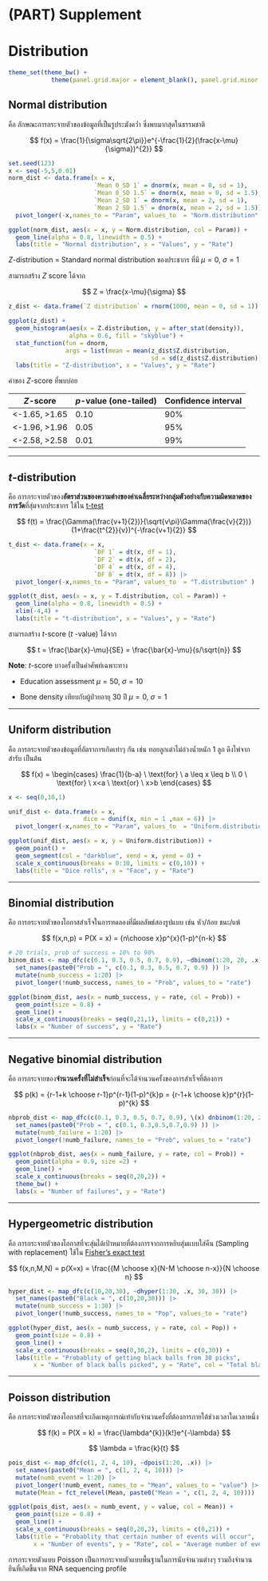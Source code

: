 # (PART) Supplement {.unnumbered}

# Distribution

```r
theme_set(theme_bw() +
            theme(panel.grid.major = element_blank(), panel.grid.minor = element_blank()))
```

## Normal distribution {#norm-dist}

คือ ลักษณะการกระจายตัวของข้อมูลที่เป็นรูประฆังคว่ำ ซึ่งพบมากสุดในธรรมชาติ

$$
f(x) = \frac{1}{\sigma\sqrt{2\pi}}e^{-\frac{1}{2}(\frac{x-\mu}{\sigma})^{2}}
$$

```r
set.seed(123)
x <- seq(-5,5,0.01)
norm_dist <- data.frame(x = x,
                        `Mean 0_SD 1` = dnorm(x, mean = 0, sd = 1),
                        `Mean 0_SD 1.5` = dnorm(x, mean = 0, sd = 1.5),
                        `Mean 2_SD 1` = dnorm(x, mean = 2, sd = 1),
                        `Mean 2_SD 1.5` = dnorm(x, mean = 2, sd = 1.5)) |> 
  pivot_longer(-x,names_to = "Param", values_to  = "Norm.distribution" )

ggplot(norm_dist, aes(x = x, y = Norm.distribution, col = Param)) + 
  geom_line(alpha = 0.8, linewidth = 0.5) +
  labs(title = "Normal distribution", x = "Values", y = "Rate")
```

$Z$-distribution = Standard normal distribution ของประชากร ที่มี $\mu = 0$, $\sigma = 1$

สามารถสร้าง $Z$ score ได้จาก

$$
Z = \frac{x-\mu}{\sigma}
$$

```r
z_dist <- data.frame(`Z distribution` = rnorm(1000, mean = 0, sd = 1))

ggplot(z_dist) + 
  geom_histogram(aes(x = Z.distribution, y = after_stat(density)), 
                 alpha = 0.6, fill = "skyblue") +
  stat_function(fun = dnorm, 
                args = list(mean = mean(z_dist$Z.distribution, 
                                        sd = sd(z_dist$Z.distribution)))) +
  labs(title = "Z-distribution", x = "Values", y = "Rate")
```

ค่าของ $Z$-score ที่พบบ่อย

| $Z$-score       | $p$-value (one-tailed) | Confidence interval |
|-----------------|------------------------|---------------------|
| \<-1.65, \>1.65 | 0.10                   | 90%                 |
| \<-1.96, \>1.96 | 0.05                   | 95%                 |
| \<-2.58, \>2.58 | 0.01                   | 99%                 |

------------------------------------------------------------------------

## $t$-distribution {#t-dist}

คือ การกระจายตัวของ**อัตราส่วนของความต่างของค่าเฉลี่ยระหว่างกลุ่มตัวอย่างกับความผิดพลาดของการวัด**ที่สุ่มจากประชากร ใช้ใน [t-test](#sec-t-test)

$$
f(t) = \frac{\Gamma(\frac{v+1}{2})}{\sqrt{v\pi}\Gamma(\frac{v}{2})}(1+\frac{t^{2}}{v})^{-\frac{v+1}{2}}
$$

```r
t_dist <- data.frame(x = x, 
                        `DF 1` = dt(x, df = 1),
                        `DF 2` = dt(x, df = 2),
                        `DF 4` = dt(x, df = 4),
                        `DF 8` = dt(x, df = 8)) |> 
  pivot_longer(-x,names_to = "Param", values_to  = "T.distribution" ) 

ggplot(t_dist, aes(x = x, y = T.distribution, col = Param)) + 
  geom_line(alpha = 0.8, linewidth = 0.5) +
  xlim(-4,4) +
  labs(title = "t-distribution", x = "Values", y = "Rate")
```

สามารถสร้าง $t$-score ($t$ -value) ได้จาก

$$
t = \frac{\bar{x}-\mu}{SE} = \frac{\bar{x}-\mu}{s/\sqrt{n}}
$$

**Note**: $t$-score บางครั้งเป็นคำศัพท์เฉพาะทาง

-   Education assessment $\mu = 50$, $\sigma = 10$

-   Bone density เทียบกับผู้ป่วยอายุ 30 ปี $\mu = 0$, $\sigma = 1$

------------------------------------------------------------------------

## Uniform distribution {#unif-dist}

คือ การกระจายตัวของข้อมูลที่อัตราการเกิดเท่าๆ กัน เช่น ทอยลูกเต๋าไม่ถ่วงน้ำหนัก 1 ลูก ดึงไพ่จากสำรับ เป็นต้น

$$
f(x) = \begin{cases}
\frac{1}{b-a} \ \text{for} \ a \leq x \leq b \\
0 \ \text{for} \ x<a \ \text{or} \ x>b 
\end{cases}
$$

```r
x <- seq(0,10,1)

unif_dist <- data.frame(x = x, 
                     dice = dunif(x, min = 1 ,max = 6)) |> 
  pivot_longer(-x,names_to = "Param", values_to  = "Uniform.distribution" ) 

ggplot(unif_dist, aes(x = x, y = Uniform.distribution)) + 
  geom_point() +
  geom_segment(col = "darkblue", xend = x, yend = 0) +
  scale_x_continuous(breaks = 0:10, limits = c(0,10)) +
  labs(title = "Dice rolls", x = "Face", y = "Rate")
```

------------------------------------------------------------------------

## Binomial distribution

คือ การกระจายตัวของโอกาสสำเร็จในการทดลองที่มีผลลัพธ์สองรูปแบบ เช่น หัว/ก้อย ชนะ/แพ้

$$
f(x,n,p) = P(X = x) = {n\choose x}p^{x}(1-p)^{n-k}  
$$

```r
# 20 trials, prob of success = 10% to 90%
binom_dist <- map_dfc(c(0.1, 0.3, 0.5, 0.7, 0.9), ~dbinom(1:20, 20, .x)) |> 
  set_names(paste0("Prob = ", c(0.1, 0.3, 0.5, 0.7, 0.9) )) |> 
  mutate(numb_success = 1:20) |> 
  pivot_longer(!numb_success, names_to = "Prob", values_to = "rate") 

ggplot(binom_dist, aes(x = numb_success, y = rate, col = Prob)) + 
  geom_point(size = 0.8) +
  geom_line() +
  scale_x_continuous(breaks = seq(0,21,1), limits = c(0,21)) +
  labs(x = "Number of success", y = "Rate")

```

------------------------------------------------------------------------

## Negative binomial distribution

คือ การกระจายของ**จำนวนครั้งที่ไม่สำเร็จ**ก่อนที่จะได้จำนวนครั้งของการสำเร็จที่ต้องการ

$$
p(k) = {r-1+k \choose r-1}p^{r-1}(1-p)^{k}p = {r-1+k \choose k}p^{r}(1-p)^{k}
$$

```r
nbprob_dist <- map_dfc(c(0.1, 0.3, 0.5, 0.7, 0.9), \(x) dnbinom(1:20, 20,x)) |> 
  set_names(paste0("Prob = ", c(0.1, 0.3,0.5,0.7,0.9) )) |> 
  mutate(numb_failure = 1:20) |> 
  pivot_longer(!numb_failure, names_to = "Prob", values_to = "rate") 

ggplot(nbprob_dist, aes(x = numb_failure, y = rate, col = Prob)) + 
  geom_point(alpha = 0.9, size =2) +
  geom_line() +
  scale_x_continuous(breaks = seq(0,20,2)) +
  theme_bw() +
  labs(x = "Number of failures", y = "Rate")
```

------------------------------------------------------------------------

## Hypergeometric distribution

คือ การกระจายตัวของโอกาสที่จะสุ่มได้เป้าหมายที่ต้องการจากการหยิบสุ่มแบบใส่คืน (Sampling with replacement) ใช้ใน [Fisher's exact test](#fisher)

$$
f(x,n,M,N) = p(X=x) = \frac{{M \choose x}{N-M \choose n-x}}{N \choose n}
$$

```r
hyper_dist <- map_dfc(c(10,20,30), ~dhyper(1:30, .x, 30, 30)) |>  
  set_names(paste0("Black = ", c(10,20,30))) |> 
  mutate(numb_success = 1:30) |> 
  pivot_longer(!numb_success, names_to = "Pop", values_to = "rate") 

ggplot(hyper_dist, aes(x = numb_success, y = rate, col = Pop)) + 
  geom_point(size = 0.8) +
  geom_line() +
  scale_x_continuous(breaks = seq(0,30,2), limits = c(0,30)) +
  labs(title = "Probablity of getting black balls from 30 picks", 
       x = "Number of black balls picked", y = "Rate", col = "Total black balls\n in the bag")
```

------------------------------------------------------------------------

## Poisson distribution {#poisson-dist}

คือ การกระจายตัวของโอกาสที่จะเกิดเหตุการณ์เท่ากับจำนวนครั้งที่ต้องการภายใต้ช่วงเวลาใดเวลาหนึ่ง

$$
f(k) = P(X = k) = \frac{\lambda^{k}}{k!}e^{-\lambda}
$$

$$
\lambda = \frac{k}{t}
$$

```r
pois_dist <- map_dfc(c(1, 2, 4, 10), ~dpois(1:20, .x)) |>  
  set_names(paste0("Mean = ", c(1, 2, 4, 10))) |> 
  mutate(numb_event = 1:20) |> 
  pivot_longer(!numb_event, names_to = "Mean", values_to = "value") |> 
  mutate(Mean = fct_relevel(Mean, paste0("Mean = ", c(1, 2, 4, 10))))

ggplot(pois_dist, aes(x = numb_event, y = value, col = Mean)) + 
  geom_point(size = 0.8) +
  geom_line() + 
  scale_x_continuous(breaks = seq(0,20,2), limits = c(0,21)) +
  labs(title = "Probablity that certain number of events will occur", 
       x = "Number of events", y = "Rate", col = "Average number of events")
```

การกระจายตัวแบบ Poisson เป็นการกระจายตัวแบบพื้นฐานในการนับจำนวนต่างๆ รวมถึงจำนวนยีนที่เกิดขึ้นจาก RNA sequencing profile

